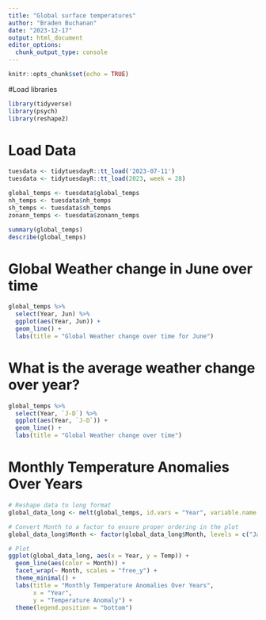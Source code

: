 ```yaml
---
title: "Global surface temperatures"
author: "Braden Buchanan"
date: "2023-12-17"
output: html_document
editor_options: 
  chunk_output_type: console
---
```


```r
knitr::opts_chunk$set(echo = TRUE)
```

#Load libraries
```r
library(tidyverse)
library(psych)
library(reshape2)
```


# Load Data
```r
tuesdata <- tidytuesdayR::tt_load('2023-07-11')
tuesdata <- tidytuesdayR::tt_load(2023, week = 28)

global_temps <- tuesdata$global_temps
nh_temps <- tuesdata$nh_temps
sh_temps <- tuesdata$sh_temps
zonann_temps <- tuesdata$zonann_temps
```


```r
summary(global_temps)
describe(global_temps)
```

# Global Weather change in June over time
```r
global_temps %>%
  select(Year, Jun) %>%
  ggplot(aes(Year, Jun)) +
  geom_line() + 
  labs(title = "Global Weather change over time for June")
```

# What is the average weather change over year? 
```r
global_temps %>%
  select(Year, `J-D`) %>%
  ggplot(aes(Year, `J-D`)) + 
  geom_line() +
  labs(title = "Global Weather change over time")
```

# Monthly Temperature Anomalies Over Years
```r
# Reshape data to long format
global_data_long <- melt(global_temps, id.vars = "Year", variable.name = "Month", value.name = "Temp")

# Convert Month to a factor to ensure proper ordering in the plot
global_data_long$Month <- factor(global_data_long$Month, levels = c("Jan", "Feb", "Mar", "Apr", "May", "Jun", "Jul", "Aug", "Sep", "Oct", "Nov", "Dec"))

# Plot
ggplot(global_data_long, aes(x = Year, y = Temp)) +
  geom_line(aes(color = Month)) +
  facet_wrap(~ Month, scales = "free_y") +
  theme_minimal() +
  labs(title = "Monthly Temperature Anomalies Over Years",
       x = "Year",
       y = "Temperature Anomaly") +
  theme(legend.position = "bottom")
```

